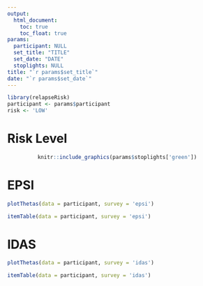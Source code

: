 ```yaml
---
output:
  html_document:
    toc: true
    toc_float: true
params: 
  participant: NULL
  set_title: "TITLE"
  set_date: "DATE"
  stoplights: NULL
title: "`r params$set_title`"
date: "`r params$set_date`"
---
```


```r
library(relapseRisk)
participant <- params$participant
risk <- 'LOW'
```

# Risk Level

<center>
```r
knitr::include_graphics(params$stoplights['green'])
```
</center>

# EPSI

```r
plotThetas(data = participant, survey = 'epsi')
```

```r
itemTable(data = participant, survey = 'epsi')
```

# IDAS

```r
plotThetas(data = participant, survey = 'idas')
```

```r
itemTable(data = participant, survey = 'idas')
```
